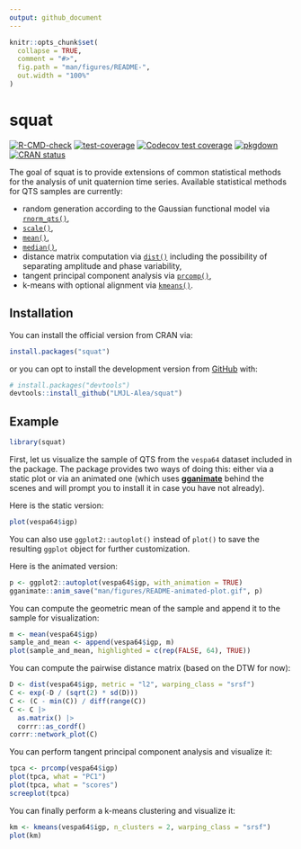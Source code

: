 ```yaml
---
output: github_document
---
```


<!-- README.md is generated from README.Rmd. Please edit that file -->

```r
knitr::opts_chunk$set(
  collapse = TRUE,
  comment = "#>",
  fig.path = "man/figures/README-",
  out.width = "100%"
)
```

# squat

<!-- badges: start -->
[![R-CMD-check](https://github.com/LMJL-Alea/squat/actions/workflows/R-CMD-check.yaml/badge.svg)](https://github.com/LMJL-Alea/squat/actions/workflows/R-CMD-check.yaml)
[![test-coverage](https://github.com/LMJL-Alea/squat/workflows/test-coverage/badge.svg)](https://github.com/LMJL-Alea/squat/actions)
[![Codecov test coverage](https://codecov.io/gh/LMJL-Alea/squat/branch/master/graph/badge.svg)](https://app.codecov.io/gh/LMJL-Alea/squat?branch=master)
[![pkgdown](https://github.com/LMJL-Alea/squat/workflows/pkgdown/badge.svg)](https://github.com/LMJL-Alea/squat/actions)
[![CRAN status](https://www.r-pkg.org/badges/version/squat)](https://CRAN.R-project.org/package=squat)
<!-- badges: end -->

The goal of squat is to provide extensions of common statistical methods for the
analysis of unit quaternion time series. Available statistical methods for QTS 
samples are currently: 

* random generation according to the Gaussian functional model via 
[`rnorm_qts()`](https://lmjl-alea.github.io/squat/reference/rnorm_qts.html), 
* [`scale()`](https://lmjl-alea.github.io/squat/reference/scale.html), 
* [`mean()`](https://lmjl-alea.github.io/squat/reference/mean.qts_sample.html), 
* [`median()`](https://lmjl-alea.github.io/squat/reference/median.qts_sample.html),
* distance matrix computation via 
[`dist()`](https://lmjl-alea.github.io/squat/reference/dist.html) including the 
possibility of separating amplitude and phase variability,
* tangent principal component analysis via [`prcomp()`](https://lmjl-alea.github.io/squat/reference/prcomp.qts_sample.html),
* k-means with optional alignment via [`kmeans()`](https://lmjl-alea.github.io/squat/reference/kmeans.html).

## Installation

You can install the official version from CRAN via:
``` r
install.packages("squat")
```
or you can opt to install the development version from [GitHub](https://github.com/) with:
``` r
# install.packages("devtools")
devtools::install_github("LMJL-Alea/squat")
```

## Example

```r
library(squat)
```

First, let us visualize the sample of QTS from the `vespa64` dataset included in the package. The package provides two ways of doing this: either via a static plot or via an animated one (which uses [**gganimate**](https://gganimate.com) behind the scenes and will prompt you to install it in case you have not already).

Here is the static version:
```r
plot(vespa64$igp)
```

You can also use `ggplot2::autoplot()` instead of `plot()` to save the resulting `ggplot` object for further customization.

Here is the animated version:
```r
p <- ggplot2::autoplot(vespa64$igp, with_animation = TRUE)
gganimate::anim_save("man/figures/README-animated-plot.gif", p)
```

You can compute the geometric mean of the sample and append it to the sample for visualization:

```r
m <- mean(vespa64$igp)
sample_and_mean <- append(vespa64$igp, m)
plot(sample_and_mean, highlighted = c(rep(FALSE, 64), TRUE))
```

You can compute the pairwise distance matrix (based on the DTW for now):
```r
D <- dist(vespa64$igp, metric = "l2", warping_class = "srsf")
C <- exp(-D / (sqrt(2) * sd(D)))
C <- (C - min(C)) / diff(range(C))
C <- C |> 
  as.matrix() |> 
  corrr::as_cordf()
corrr::network_plot(C)
```

You can perform tangent principal component analysis and visualize it:
```r
tpca <- prcomp(vespa64$igp)
plot(tpca, what = "PC1")
plot(tpca, what = "scores")
screeplot(tpca)
```

You can finally perform a k-means clustering and visualize it:
```r
km <- kmeans(vespa64$igp, n_clusters = 2, warping_class = "srsf")
plot(km)
```
